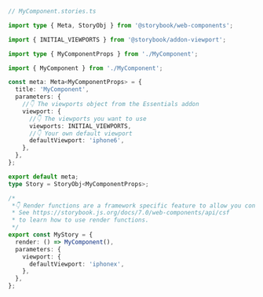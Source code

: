 ```ts
// MyComponent.stories.ts

import type { Meta, StoryObj } from '@storybook/web-components';

import { INITIAL_VIEWPORTS } from '@storybook/addon-viewport';

import type { MyComponentProps } from './MyComponent';

import { MyComponent } from './MyComponent';

const meta: Meta<MyComponentProps> = {
  title: 'MyComponent',
  parameters: {
    //👇 The viewports object from the Essentials addon
    viewport: {
      //👇 The viewports you want to use
      viewports: INITIAL_VIEWPORTS,
      //👇 Your own default viewport
      defaultViewport: 'iphone6',
    },
  },
};

export default meta;
type Story = StoryObj<MyComponentProps>;

/*
 *👇 Render functions are a framework specific feature to allow you control on how the component renders.
 * See https://storybook.js.org/docs/7.0/web-components/api/csf
 * to learn how to use render functions.
 */
export const MyStory = {
  render: () => MyComponent(),
  parameters: {
    viewport: {
      defaultViewport: 'iphonex',
    },
  },
};
```
